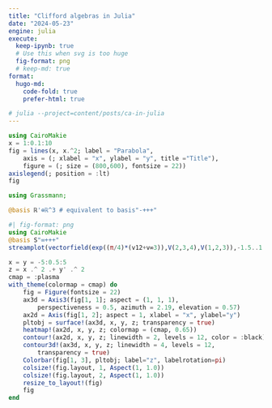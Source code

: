 ```yaml
---
title: "Clifford algebras in Julia"
date: "2024-05-23"
engine: julia
execute:
  keep-ipynb: true
  # Use this when svg is too huge
  fig-format: png
  # keep-md: true
format: 
  hugo-md:
    code-fold: true
    prefer-html: true

# julia --project=content/posts/ca-in-julia
---
```


```julia
using CairoMakie
x = 1:0.1:10
fig = lines(x, x.^2; label = "Parabola",
    axis = (; xlabel = "x", ylabel = "y", title ="Title"),
    figure = (; size = (800,600), fontsize = 22))
axislegend(; position = :lt)
fig
```

```julia
using Grassmann;
```

```julia
@basis ℝ'⊕ℝ^3 # equivalent to basis"-+++"
```

```julia
#| fig-format: png
using CairoMakie
@basis S"∞+++"
streamplot(vectorfield(exp((π/4)*(v12+v∞3)),V(2,3,4),V(1,2,3)),-1.5..1.5,-1.5..1.5,-1.5..1.5,gridsize=(10,10))
```

```julia
x = y = -5:0.5:5
z = x .^ 2 .+ y' .^ 2
cmap = :plasma
with_theme(colormap = cmap) do
    fig = Figure(fontsize = 22)
    ax3d = Axis3(fig[1, 1]; aspect = (1, 1, 1),
        perspectiveness = 0.5, azimuth = 2.19, elevation = 0.57)
    ax2d = Axis(fig[1, 2]; aspect = 1, xlabel = "x", ylabel="y")
    pltobj = surface!(ax3d, x, y, z; transparency = true)
    heatmap!(ax2d, x, y, z; colormap = (cmap, 0.65))
    contour!(ax2d, x, y, z; linewidth = 2, levels = 12, color = :black)
    contour3d!(ax3d, x, y, z; linewidth = 4, levels = 12,
        transparency = true)
    Colorbar(fig[1, 3], pltobj; label="z", labelrotation=pi)
    colsize!(fig.layout, 1, Aspect(1, 1.0))
    colsize!(fig.layout, 2, Aspect(1, 1.0))
    resize_to_layout!(fig)
    fig
end
```
